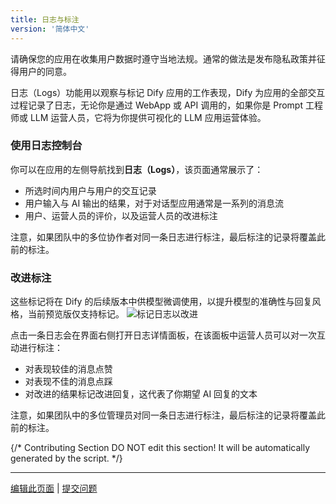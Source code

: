 ```yaml
---
title: 日志与标注
version: '简体中文'
---
```


<Tip>
请确保您的应用在收集用户数据时遵守当地法规。通常的做法是发布隐私政策并征得用户的同意。
</Tip>

日志（Logs）功能用以观察与标记 Dify 应用的工作表现，Dify 为应用的全部交互过程记录了日志，无论你是通过 WebApp 或 API 调用的，如果你是 Prompt 工程师或 LLM 运营人员，它将为你提供可视化的 LLM 应用运营体验。

### 使用日志控制台

你可以在应用的左侧导航找到**日志（Logs）**，该页面通常展示了：

* 所选时间内用户与用户的交互记录
* 用户输入与 AI 输出的结果，对于对话型应用通常是一系列的消息流
* 用户、运营人员的评价，以及运营人员的改进标注

注意，如果团队中的多位协作者对同一条日志进行标注，最后标注的记录将覆盖此前的标注。

### 改进标注

<Tip>
这些标记将在 Dify 的后续版本中供模型微调使用，以提升模型的准确性与回复风格，当前预览版仅支持标记。
</Tip>

<Frame caption="标记日志以改进">
  <img src="/zh-hans/user-guide/.gitbook/assets/app-log.png" alt="标记日志以改进" />
</Frame>

点击一条日志会在界面右侧打开日志详情面板，在该面板中运营人员可以对一次互动进行标注：

* 对表现较佳的消息点赞
* 对表现不佳的消息点踩
* 对改进的结果标记改进回复，这代表了你期望 AI 回复的文本

注意，如果团队中的多位管理员对同一条日志进行标注，最后标注的记录将覆盖此前的标注。

{/*
Contributing Section
DO NOT edit this section!
It will be automatically generated by the script.
*/}

---

[编辑此页面](https://github.com/langgenius/dify-docs/edit/main/zh-hans/guides/monitoring/logs.mdx) | [提交问题](https://github.com/langgenius/dify-docs/issues/new?title=文档问题%3A%20&body=%23%23%20问题描述%0A%3C%21--%20请简要描述您发现的问题%20--%3E%0A%0A%23%23%20页面链接%0Ahttps%3A%2F%2Fgithub.com%2Flanggenius%2Fdify-docs%2Fblob%2Fmain%2Fzh-hans/guides/monitoring%2Flogs.mdx%0A%0A%23%23%20建议修改%0A%3C%21--%20如果有具体的修改建议，请在此说明%20--%3E%0A%0A%3C%21--%20感谢您对文档质量的关注！%20--%3E)

